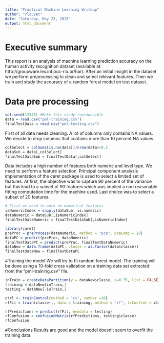 ```yaml
---
title: "Practical Machine Learning Writeup"
author: "rlouvet"
date: "Saturday, May 23, 2015"
output: html_document
---
```


# Executive summary
This report is an analysis of machine learning prediction accuracy on the human activity recognition dataset (available at: http://groupware.les.inf.puc-rio.br/har). After an initial insight in the dataset we perform preprocessing to clean and select relevant features. Then we train and study the accuracy of a random forest model on test dataset.

# Data pre processing

```r
set.seed(12345) #Make this study reproducible
data = read.csv("pml-training.csv")
finalTestData = read.csv("pml-testing.csv")
```

First of all data needs cleaning. A lot of columns only contains NA values. We decide to drop columns that contains more than 10 percent NA values.

```r
colSelect = colSums(is.na(data))/nrow(data)<0.1
dataSub = data[,colSelect]
finalTestDataSub = finalTestData[,colSelect]
```

Data includes a high number of features both numeric and level type. We need to perform a feature selection. Principal component analysis implementation of the caret package is used to select a limited set of features. At first, the objective was to capture 90 percent of the variance but this lead to a subset of 90 features which was implied a non reasonable fitting computation time for the machine used. Last choice was to select a subset of 20 features. 

```r
# First we need to work on numerical features
isNumericIndex = sapply(dataSub, is.numeric)
dataNumeric = dataSub[,isNumericIndex]
finalTestDataNumeric = finalTestDataSub[,isNumericIndex]

library(caret)
preProc = preProcess(dataNumeric, method = "pca", pcaComp = 20)
dataPC = predict(preProc, dataNumeric)
finalTestDataPC = predict(preProc, finalTestDataNumeric)
dataNew = data.frame(dataPC, classe = as.factor(data$classe))
finalTestDataNew = finalTestDataPC
```


#Training the model
We will try to fit random forest model. The training will be done using a 10-fold cross validation on a training data set extracted from the "pml-training.csv" file.

```r
inTrain = createDataPartition(y = dataNew$classe, p=0.75, list = FALSE)
training = dataNew[inTrain,]
testing = dataNew[-inTrain,]

ctrl <- trainControl(method = "cv", number =10) 
rfFit = train(classe~., data = training, method = "rf", trControl = ctrl)

rfPredictions = predict(rfFit, newdata = testing)
rfConfusion = confusionMatrix(rfPredictions, testing$classe)
rfConfusion
```

#Conclusions
Results are good and the model doesn't seem to overfit the training data.
